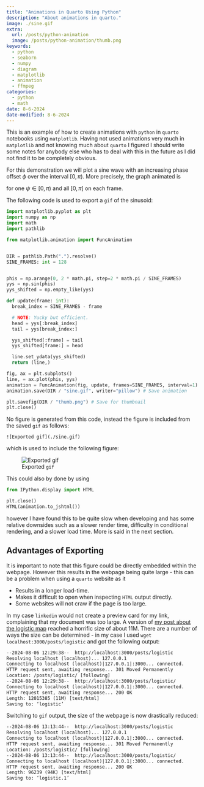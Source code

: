 ```yaml
---
title: "Animations in Quarto Using Python"
description: "About animations in quarto."
image: ./sine.gif
extra:
  url: /posts/python-animation
  image: /posts/python-animation/thumb.png
keywords: 
  - python
  - seaborn
  - numpy
  - diagram
  - matplotlib
  - animation
  - ffmpeg
categories:
  - python
  - math
date: 8-6-2024
date-modified: 8-6-2024
---
```



This is an example of how to create animations with ``python`` in ``quarto`` 
notebooks using ``matplotlib``. Having not used animations very much in 
``matplotlib`` and not knowing much about ``quarto`` I figured I should write 
some notes for anybody else who has to deal with this in the future as I did
not find it to be completely obvious.


For this demonstration we will plot a sine wave with an increasing phase offset
$\phi$ over the interval $[0, \pi)$. More precisely, the graph animated is

\begin{equation}
  f_\psi: \phi \mapsto sin(\phi + \psi)
\end{equation}

for one $\psi \in [0, \pi)$ and all $[0, \pi]$ on each frame.


The following code is used to export a ``gif`` of the sinusoid:

```python
import matplotlib.pyplot as plt
import numpy as np
import math
import pathlib

from matplotlib.animation import FuncAnimation


DIR = pathlib.Path(".").resolve()
SINE_FRAMES: int = 128


phis = np.arange(0, 2 * math.pi, step=2 * math.pi / SINE_FRAMES)
yys = np.sin(phis)
yys_shifted = np.empty_like(yys)

def update(frame: int):
  break_index = SINE_FRAMES - frame

  # NOTE: Yucky but efficient.
  head = yys[:break_index] 
  tail = yys[break_index:] 

  yys_shifted[:frame] = tail
  yys_shifted[frame:] = head

  line.set_ydata(yys_shifted)
  return (line,)

fig, ax = plt.subplots()
line, = ax.plot(phis, yys)
animation = FuncAnimation(fig, update, frames=SINE_FRAMES, interval=1)
animation.save(DIR / "sine.gif", writer="pillow") # Save animation

plt.savefig(DIR / "thumb.png") # Save for thumbnail
plt.close()
```


No figure is generated from this code, instead the figure is included from the 
saved ``gif`` as follows:


````quarto
![Exported gif](./sine.gif)
````


which is used to include the following figure:


![Exported ``gif``](./sine.gif)


This could also by done by using 


```python
from IPython.display import HTML

plt.close()
HTML(animation.to_jshtml())
```


however I have found this to be quite slow when developing and has some 
relative downsides such as a slower render time, difficulty in conditional 
rendering, and a slower load time. More is said in the next section.


## Advantages of Exporting

It is important to note that this figure could be directly embedded within the 
webpage. However this results in the webpage being quite large - this can be a 
problem when using a ``quarto`` website as it 

- Results in a longer load-time.
- Makes it difficult to open when inspecting ``HTML`` output directly.
- Some websites will not craw if the page is too large. 

In my case ``linkedin`` would not create a preview card for my link, 
complaining that my document was too large. A version of 
[my post about the logistic map](/posts/logistic) reached a horrific size of 
about 11M. There are a number of ways the size can be determined - in my case 
I used ``wget localhost:3000/posts/logistic`` and got the following output:


```default
--2024-08-06 12:29:38--  http://localhost:3000/posts/logistic
Resolving localhost (localhost)... 127.0.0.1
Connecting to localhost (localhost)|127.0.0.1|:3000... connected.
HTTP request sent, awaiting response... 301 Moved Permanently
Location: /posts/logistic/ [following]
--2024-08-06 12:29:38--  http://localhost:3000/posts/logistic/
Connecting to localhost (localhost)|127.0.0.1|:3000... connected.
HTTP request sent, awaiting response... 200 OK
Length: 12015385 (11M) [text/html]
Saving to: ‘logistic’
```


Switching to ``gif`` output, the size of the webpage is now drastically 
reduced:


```default
--2024-08-06 13:13:44--  http://localhost:3000/posts/logistic
Resolving localhost (localhost)... 127.0.0.1
Connecting to localhost (localhost)|127.0.0.1|:3000... connected.
HTTP request sent, awaiting response... 301 Moved Permanently
Location: /posts/logistic/ [following]
--2024-08-06 13:13:44--  http://localhost:3000/posts/logistic/
Connecting to localhost (localhost)|127.0.0.1|:3000... connected.
HTTP request sent, awaiting response... 200 OK
Length: 96239 (94K) [text/html]
Saving to: ‘logistic.1’
```

